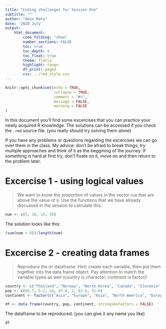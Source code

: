 ```yaml
---
title: "Coding challanges for Session One"
subtitle: ""
author: "Akos Mate"
date: '2020 July'
output:
    html_document:
        code_folding: "show"
        number_sections: FALSE
        toc: true
        toc_depth: 4
        toc_float: true
        theme: flatly
        highlight: tango
        df_print: paged
        css: ../rmd_style.css
---
```



```r
knitr::opts_chunk$set(echo = TRUE,
                      collapse = TRUE,
                      comment = "#>",
                      message = FALSE,
                      warning = FALSE
)
```

In this document you'll find some excercises that you can practice your newly acquired R knowledge. The solutions can be accessed if you check the `.rmd` source file. (you really should try solving them alone) 


If you have any problems or questions regarding the excercises we can go over them in the class. My advice: don't be afraid to break things, try multiple approaches and think of it as the beggining of the journey. If something is hard at first try, don't fixate on it, move on and then return to the problem later.


# Excercise 1 - using logical values

> We want to know the proportion of values in the vector `num` that are above the value of `8`. Use the functions that we have already discussed in the session to calculate this.

```r
num <- c(5, 10, 15, 20)
```


The solution looks like this:
```r
(sum(num > 8))/length(num)
```


# Excercise 2 - creating data frames
> Reproduce the `df` dataframe. Hint: create each variable, then put them together into the data frame object. Pay attention to match the variable types as well (country is character, continent is factor)!

```r
country <- c("Thailand", "Norway", "North Korea", "Canada", "Slovenia", "France", "Venezuela")
pop <- c(68.7, 5.2, 24, 47.8, 2, 63.6, 31.6)
continent <- factor(c("Asia", "Europe", "Asia", "North America", "Europe", "Europe", "South America"), levels = c("Asia", "Europe", "North America", "South America"))

df <- data.frame(country, pop, continent, stringsAsFactors = FALSE)
```

The dataframe to be reproduced: (you can give it any name you like)
```r
df
```
